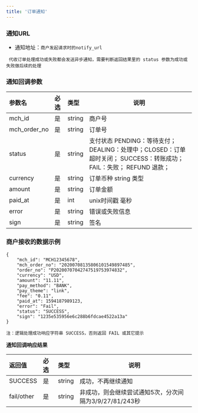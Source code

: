 ```yaml
---
title: '订单通知'
---
```


### 通知URL

* 通知地址：`商户发起请求时的notify_url`

` 代收订单处理成功或失败都会发送异步通知，需要判断返回结果里的 status 参数为成功或失败做后续的处理`

### 通知回调参数

| 参数名           |必选| 类型     | 说明                                         |
|:--------------|:---|:-------|--------------------------------------------|
| mch_id        |是  | string | 商户号                                        |
| mch_order_no  |是  | string | 订单号                                        |
| status        |是  | string    | 支付状态    PENDING：等待支付； DEALING：处理中；CLOSED：订单超时关闭； SUCCESS：转账成功；FAIL：失败； REFUND 退款；|
| currency      |是  | string | 订单币种 string 类型                         |
| amount        |是  | string | 订单金额                      |
| paid_at       |是  | int    | unix时间戳 毫秒                           |
| error         |是  | string | 错误或失败信息                                    |
| sign          |是  | string | 签名                                         |


### 商户接收的数据示例

```
{
	"mch_id": "MCH12345678",
	"mch_order_no": "20200708135806101549897485",
	"order_no": "P20200707042747519753974832",
	"currency": "USD",
	"amount": "11.11",
	"pay_method": "BANK",
	"pay_theme": "link",
	"fee": "0.11",
	"paid_at": 1594187989123,
	"error": "Fail",
	"status": "SUCCESS",
	"sign": "1235e535956e6c288b6fdcae4522a13a"
}

```

`注：逻辑处理成功响应字符串 SUCCESS，否则返回 FAIL 或其它提示`

**通知回调响应结果**

|返回值|必选|类型|说明|
|:----    |:---|:----- |-----   |
|SUCCESS |是  |string | 成功，不再继续通知  |
|fail/other |是  |string | 非成功，则会继续尝试通知5次，分次间隔为3/9/27/81/243秒 |
